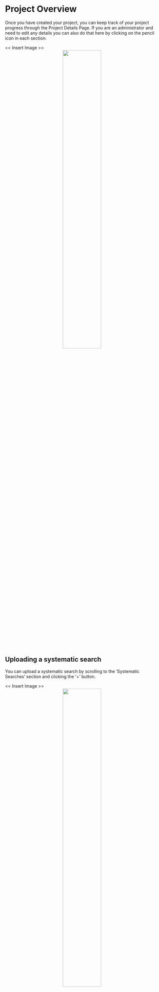 # Project Overview {#projectOverview}


Once you have created your project, you can keep track of your project progress through the Project Details Page. If you are an administrator and need to edit any details you can also do that here by clicking on the pencil icon in each section.

<< Insert Image >>
<center>
![](figs/evidence-triangle.png){#id .class width=50% height=50%}
</center>


## Uploading a systematic search
You can upload a systematic search by scrolling to the ‘Systematic Searches’ section and clicking the ‘+’ button.

<< Insert Image >>
<center>
![](figs/evidence-triangle.png){#id .class width=50% height=50%}
</center>


This will reveal the following form:

<< Insert Image >>
<center>
![](figs/evidence-triangle.png){#id .class width=50% height=50%}
</center>


### Upload citation library from EndNote

To upload your library to SyRF, you will need to export your library from EndNote in an XML format.

In Endnote: Select all records (Ctril+Shift+A)
Then go to: File>Export
Make sure ‘Save as type’ is set to XML

In SyRF when uploading your file, please select ‘EndNote XML Library File’ and choose the file of interest. Clicking ‘Next’ will then prompt you to check the details of the upload before you begin the upload.

<< Insert Image >>
<center>
![](figs/evidence-triangle.png){#id .class width=50% height=50%}
</center>


Please note, at current we support spreadsheets (i.e. csv/tsv - see below) or XML libraries directly exported from EndNote. So if you have your citations in another citation management program, you will have to transfer these to EndNote first or reformat your export file to look like those from EndNote or a spreadsheet with headings as shown in the example spreadsheet specified on our page.
<< Insert Image >>
<center>
![](figs/evidence-triangle.png){#id .class width=50% height=50%}
</center>


<< Insert link to FAQ >>

I am trying to upload an EndNote XML file that was creating by importing from a place other than an electronic database and getting an error


### Upload list of studies as a spreadsheet with or without screening decisions

If you have already screened your list of studies outside of SyRF, you can still upload your library and bring this existing information into SyRF for further steps of your project. You can do this by saving your study details in a csv or tsv file and selecting the appropriate upload option when uploading your search. Please [check here](https://app.syrf.org.uk/assets/pdfs/Systematic%20search%20instructions.pdf) for the format your file needs to be in before upload.

<< Insert Image >>
<center>
![](figs/evidence-triangle.png){#id .class width=50% height=50%}
</center>

Next, if you want to add screening decisions, make sure to have “Toggle to include screening decisions with upload” on and fill out the appropriate information for SyRF to be able to attribute data correctly.

<< Insert Image >>
<center>
![](figs/evidence-triangle.png){#id .class width=50% height=50%}
</center>

Please note, if you need to delete a systematic search from your SyRF project refresh the browser first.


## If you require full-text for your studies

If you require full-text to be available at any stage of your project, it is important that you have already retrieved these before uploading your search file. In the systematic search file that you upload (csv/tsv spreadsheet or XML from Endnote) make sure the column “PDF Relative Path” contains relative path links (i.e. relative to the root of the folder you send to us) to your PDFs for each record.


<< Insert Image >>
<center>
![](figs/evidence-triangle.png){#id .class width=50% height=50%}
</center>

You will then need to [contact us](syrf.info@ed.ac.uk) with the name of your project and share the folder containing your PDFs via Google Drive or similar.

We will upload these PDFs to the SyRF database and these can be opened from the screening form.


### You can use EndNote to retreive PDFs accessible through your institution’s subscription

In Endnote: Select all records > Right click > Select ‘Find full text’. You may need to authenticate your log in details for your institution. There is a limit of searching for 250 per go but it is worth going through this step multiple times if necessary as it is the quickest way of retreiving PDFs at present. Endnote will download, save and name the PDFs. These can then be found in your Endnote Data File in a folder named ‘PDF’.

If you download your PDFs in this way, it is advisable to keep the PDF names and links specified by EndNote so that the links get matched to the appropriate record.


<< Insert Link to FAQ >>
I am performing a two-stage screening process and need to add PDFs only for my included studies for full-text screening


## View project studies and study details

You can now view project studies by clicking on the ‘View Project Studies’ button. This will show you all the studies you have uploaded to your project.


<< Insert Image >>
<center>
![](figs/evidence-triangle.png){#id .class width=50% height=50%}
</center>



